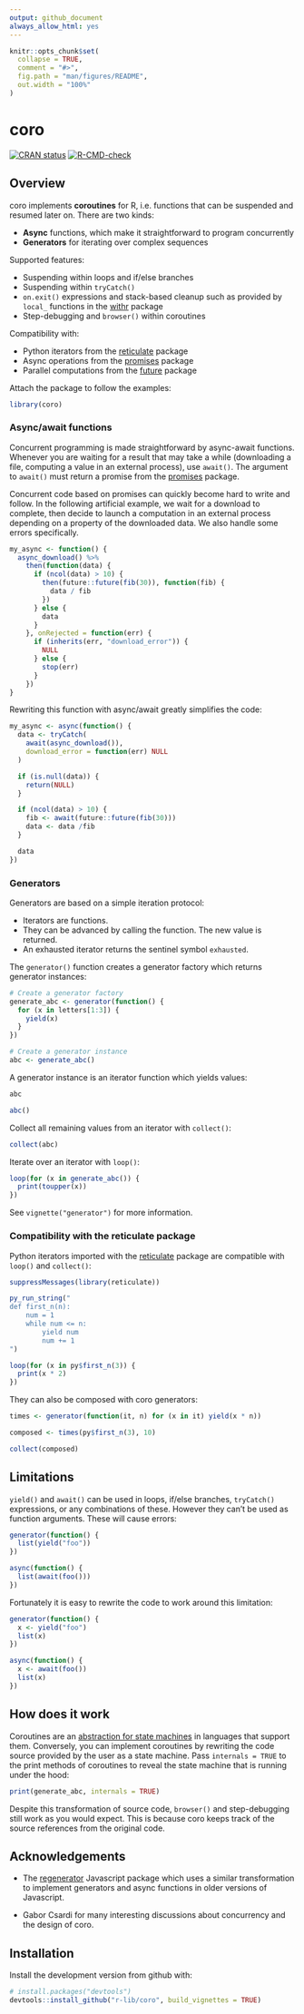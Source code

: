 ```yaml
---
output: github_document
always_allow_html: yes
---
```


<!-- README.md is generated from README.Rmd. Please edit that file -->

```r
knitr::opts_chunk$set(
  collapse = TRUE,
  comment = "#>",
  fig.path = "man/figures/README",
  out.width = "100%"
)
```


# coro

<!-- badges: start -->
[![CRAN status](https://www.r-pkg.org/badges/version/coro)](https://cran.r-project.org/package=coro)
[![R-CMD-check](https://github.com/r-lib/coro/actions/workflows/R-CMD-check.yaml/badge.svg)](https://github.com/r-lib/coro/actions/workflows/R-CMD-check.yaml)
<!-- badges: end -->


## Overview

coro implements __coroutines__ for R, i.e. functions that can be suspended and resumed later on. There are two kinds:

- __Async__ functions, which make it straightforward to program concurrently
- __Generators__ for iterating over complex sequences

Supported features:

- Suspending within loops and if/else branches
- Suspending within `tryCatch()`
- `on.exit()` expressions and stack-based cleanup such as provided by `local_` functions in the [withr](https://github.com/r-lib/withr/) package
- Step-debugging and `browser()` within coroutines

Compatibility with:

- Python iterators from the [reticulate](https://rstudio.github.io/reticulate/) package
- Async operations from the [promises](https://github.com/rstudio/promises/) package
- Parallel computations from the [future](https://github.com/HenrikBengtsson/future) package

Attach the package to follow the examples:

```r
library(coro)
```


### Async/await functions

Concurrent programming is made straightforward by async-await functions. Whenever you are waiting for a result that may take a while (downloading a file, computing a value in an external process), use `await()`. The argument to `await()` must return a promise from the [promises](https://github.com/rstudio/promises/) package.

Concurrent code based on promises can quickly become hard to write and follow. In the following artificial example, we wait for a download to complete, then decide to launch a computation in an external process depending on a property of the downloaded data. We also handle some errors specifically.

```r
my_async <- function() {
  async_download() %>%
    then(function(data) {
      if (ncol(data) > 10) {
        then(future::future(fib(30)), function(fib) {
          data / fib
        })
      } else {
        data
      }
    }, onRejected = function(err) {
      if (inherits(err, "download_error")) {
        NULL
      } else {
        stop(err)
      }
    })
}
```

Rewriting this function with async/await greatly simplifies the code:

```r
my_async <- async(function() {
  data <- tryCatch(
    await(async_download()),
    download_error = function(err) NULL
  )

  if (is.null(data)) {
    return(NULL)
  }

  if (ncol(data) > 10) {
    fib <- await(future::future(fib(30)))
    data <- data /fib
  }

  data
})
```


### Generators

Generators are based on a simple iteration protocol:

- Iterators are functions.
- They can be advanced by calling the function. The new value is returned.
- An exhausted iterator returns the sentinel symbol `exhausted`.

The `generator()` function creates a generator factory which returns generator instances:

```r
# Create a generator factory
generate_abc <- generator(function() {
  for (x in letters[1:3]) {
    yield(x)
  }
})

# Create a generator instance
abc <- generate_abc()
```

A generator instance is an iterator function which yields values:

```r
abc

abc()
```

Collect all remaining values from an iterator with `collect()`:

```r
collect(abc)
```

Iterate over an iterator with `loop()`:

```r
loop(for (x in generate_abc()) {
  print(toupper(x))
})
```

See `vignette("generator")` for more information.


### Compatibility with the reticulate package

Python iterators imported with the [reticulate](https://rstudio.github.io/reticulate/) package are compatible with `loop()` and `collect()`:

```r
suppressMessages(library(reticulate))

py_run_string("
def first_n(n):
    num = 1
    while num <= n:
        yield num
        num += 1
")

loop(for (x in py$first_n(3)) {
  print(x * 2)
})

```

They can also be composed with coro generators:

```r
times <- generator(function(it, n) for (x in it) yield(x * n))

composed <- times(py$first_n(3), 10)

collect(composed)
```


## Limitations

`yield()` and `await()` can be used in loops, if/else branches, `tryCatch()` expressions, or any combinations of these. However they can't be used as function arguments. These will cause errors:

```r
generator(function() {
  list(yield("foo"))
})

async(function() {
  list(await(foo()))
})
```

Fortunately it is easy to rewrite the code to work around this limitation:

```r
generator(function() {
  x <- yield("foo")
  list(x)
})

async(function() {
  x <- await(foo())
  list(x)
})
```


## How does it work

Coroutines are an [abstraction for state machines](https://eli.thegreenplace.net/2009/08/29/co-routines-as-an-alternative-to-state-machines) in languages that support them. Conversely, you can implement coroutines by rewriting the code source provided by the user as a state machine. Pass `internals = TRUE` to the print methods of coroutines to reveal the state machine that is running under the hood:

```r
print(generate_abc, internals = TRUE)
```

Despite this transformation of source code, `browser()` and step-debugging still work as you would expect. This is because coro keeps track of the source references from the original code.


## Acknowledgements

- The [regenerator](https://facebook.github.io/regenerator/) Javascript package which uses a similar transformation to implement generators and async functions in older versions of Javascript.

- Gabor Csardi for many interesting discussions about concurrency and the design of coro.


## Installation

Install the development version from github with:

```r
# install.packages("devtools")
devtools::install_github("r-lib/coro", build_vignettes = TRUE)
```
